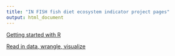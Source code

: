 ```yaml
---
title: "IN FISH fish diet ecosystem indicator project pages"
output: html_document
---
```


 <!-- ADD LINKS BELOW, note, using the RMD link syntax will open the presentation in the same tab, which is annoying. Use the html with the "_blank" to fix that behavior -->
 

<a href="https://sgaichas.github.io/learnR-dietdata/GetStarted.html" target="_blank"> Getting started with R </a>

<a href="https://sgaichas.github.io/learnR-dietdata/BasicAnalyses.html" target="_blank"> Read in data, wrangle, visualize </a>

